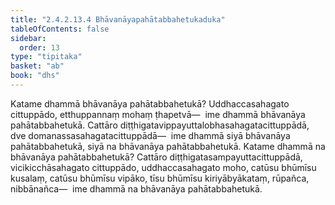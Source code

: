 ```yaml
---
title: "2.4.2.13.4 Bhāvanāyapahātabbahetukaduka"
tableOfContents: false
sidebar:
  order: 13
type: "tipitaka"
basket: "ab"
book: "dhs"
---
```



<DynamicBreadcrumb />

<Division number="1587" book="dhs">

<Paragraph number="2298" book="dhs">
Katame dhammā bhāvanāya pahātabbahetukā? Uddhaccasahagato cittuppādo, etthuppannaṃ mohaṃ ṭhapetvā—  ime dhammā bhāvanāya pahātabbahetukā. Cattāro diṭṭhigatavippayuttalobhasahagatacittuppādā, dve domanassasahagatacittuppādā—  ime dhammā siyā bhāvanāya pahātabbahetukā, siyā na bhāvanāya pahātabbahetukā.
</Paragraph>

</Division>
<Division number="1588" book="dhs">

<Paragraph number="2299" book="dhs">
Katame dhammā na bhāvanāya pahātabbahetukā? Cattāro diṭṭhigatasampayuttacittuppādā, vicikicchāsahagato cittuppādo, uddhaccasahagato moho, catūsu bhūmīsu kusalaṃ, catūsu bhūmīsu vipāko, tīsu bhūmīsu kiriyābyākataṃ, rūpañca, nibbānañca—  ime dhammā na bhāvanāya pahātabbahetukā.
</Paragraph>
</Division>
